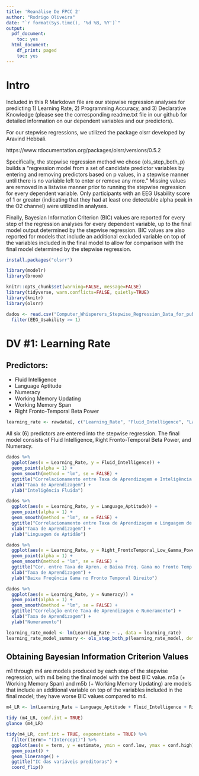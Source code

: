 ```yaml
---
title: 'Reanálise De FPCC 2'
author: "Rodrigo Oliveira"
date: "`r format(Sys.time(), '%d %B, %Y')`"
output:
  pdf_document:
    toc: yes
  html_document:
    df_print: paged
    toc: yes
---
```


\pagebreak

# Intro

Included in this R Markdown file are our stepwise regression analyses for predicting 1) Learning Rate, 2) Programming Accuracy, and 3) Declarative Knowledge (please see the corresponding readme.txt file in our github for detailed information on our dependent variables and our predictors). 

For our stepwise regressions, we utilized the package olsrr developed by Aravind Hebbali.

https://www.rdocumentation.org/packages/olsrr/versions/0.5.2

Specifically, the stepwise regression method we chose (ols_step_both_p) builds a "regression model from a set of candidate predictor variables by entering and removing predictors based on p values, in a stepwise manner until there is no variable left to enter or remove any more." Missing values are removed in a listwise manner prior to running the stepwise regression for every dependent variable. Only participants with an EEG Usability score of 1 or greater (indicating that they had at least one detectable alpha peak in the O2 channel) were utilized in analyses.

Finally, Bayesian Information Criterion (BIC) values are reported for every step of the regression analyses for every dependent variable, up to the final model output determined by the stepwise regression. BIC values are also reported for models that include an additional excluded variable on top of the variables included in the final model to allow for comparison with the final model determined by the stepwise regression.

```r
install.packages("olsrr")
```

```r
library(modelr)
library(broom)
```



```r
knitr::opts_chunk$set(warning=FALSE, message=FALSE)
library(tidyverse, warn.conflicts=FALSE, quietly=TRUE)
library(knitr)
library(olsrr)
```

```r
dados <- read.csv("Computer_Whisperers_Stepwise_Regression_Data_for_pub.csv") %>%
  filter(EEG_Usability >= 1)
```

\pagebreak

# DV #1: Learning Rate

## Predictors:

* Fluid Intelligence
* Language Aptitude
* Numeracy
* Working Memory Updating
* Working Memory Span
* Right Fronto-Temporal Beta Power

```r
learning_rate <- rawdata[, c("Learning_Rate", "Fluid_Intelligence", "Language_Aptitude", "Numeracy", "Working_Memory_Updating", "Working_Memory_Span", "Right_FrontoTemporal_Beta_Power")] %>% na.omit()
```

All six (6) predictors are entered into the stepwise regression. The final model consists of Fluid Intelligence, Right Fronto-Temporal Beta Power, and Numeracy.

```r
dados %>% 
  ggplot(aes(x = Learning_Rate, y = Fluid_Intelligence)) +
  geom_point(alpha = 1) + 
  geom_smooth(method = "lm", se = FALSE) +
  ggtitle("Correlacionamento entre Taxa de Aprendizagem e Inteligência Fluída") + 
  xlab("Taxa de Aprendizagem") + 
  ylab("Inteligência Fluida")
```

```r
dados %>% 
  ggplot(aes(x = Learning_Rate, y = Language_Aptitude)) +
  geom_point(alpha = 1) + 
  geom_smooth(method = "lm", se = FALSE) +
  ggtitle("Correlacionamento entre Taxa de Aprendizagem e Linguagem de Aptidão") + 
  xlab("Taxa de Aprendizagem") + 
  ylab("Linguagem de Aptidão")
```
```r
dados %>% 
  ggplot(aes(x = Learning_Rate, y = Right_FrontoTemporal_Low_Gamma_Power)) +
  geom_point(alpha = 1) + 
  geom_smooth(method = "lm", se = FALSE) +
  ggtitle("Cor. entre Taxa de Apren. e Baixa Freq. Gama no Fronto Temp. Dir.") + 
  xlab("Taxa de Aprendizagem") + 
  ylab("Baixa Freqência Gama no Fronto Temporal Direito")
```
```r
dados %>% 
  ggplot(aes(x = Learning_Rate, y = Numeracy)) +
  geom_point(alpha = 1) + 
  geom_smooth(method = "lm", se = FALSE) +
  ggtitle("Correlação entre Taxa de Aprendizagem e Numeramento") + 
  xlab("Taxa de Aprendizagem") + 
  ylab("Numeramento")
```



```r
learning_rate_model <- lm(Learning_Rate ~ ., data = learning_rate)
learning_rate_model_summary <- ols_step_both_p(learning_rate_model, details = T)
```

## Obtaining Bayesian Information Criterion Values

m1 through m4 are models produced by each step of the stepwise regression, with m4 being the final model with the best BIC value. m5a (+ Working Memory Span) and m5b (+ Working Memory Updating) are models that include an additional variable on top of the variables included in the final model; they have worse BIC values compared to m4.

```r
m4_LR <- lm(Learning_Rate ~ Language_Aptitude + Fluid_Intelligence + Right_FrontoTemporal_Beta_Power + Numeracy, learning_rate)

tidy (m4_LR, conf.int = TRUE)
glance (m4_LR)
```


```r
tidy(m4_LR, conf.int = TRUE, exponentiate = TRUE) %>% 
  filter(term!= "(Intercept)") %>% 
  ggplot(aes(x = term, y = estimate, ymin = conf.low, ymax = conf.high)) + 
  geom_point() + 
  geom_linerange() + 
  ggtitle("IC das variáveis preditoras") + 
  coord_flip()
```


